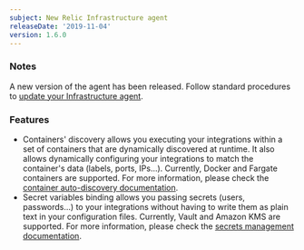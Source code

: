 ```yaml
---
subject: New Relic Infrastructure agent
releaseDate: '2019-11-04'
version: 1.6.0
---
```


### Notes

A new version of the agent has been released. Follow standard procedures to [update your Infrastructure agent](/docs/infrastructure/new-relic-infrastructure/installation/update-infrastructure-agent).

### Features

* Containers' discovery allows you executing your integrations within a set of containers that are dynamically discovered at runtime. It also allows dynamically configuring your integrations to match the container's data (labels, ports, IPs...). Currently, Docker and Fargate containers are supported. For more information, please check the [container auto-discovery documentation](https://docs.newrelic.com/docs/integrations/host-integrations/understand-use-data/container-auto-discovery).
* Secret variables binding allows you passing secrets (users, passwords...) to your integrations without having to write them as plain text in your configuration files. Currently, Vault and Amazon KMS are supported. For more information, please check the [secrets management documentation](https://docs.newrelic.com/docs/integrations/host-integrations/get-started/secrets-management).
